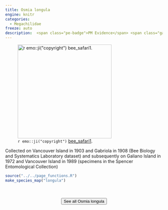```yaml
---
title: Osmia longula
engine: knitr
categories:
  - Megachilidae
freeze: auto
description:  <span class="pe-badge">PM Evidence</span> <span class="gali-badge">Galiano</span>
---
```

![`r emo::ji("copyright")` [bee_safari1 ](https://www.inaturalist.org/photos/107687885).](https://inaturalist-open-data.s3.amazonaws.com/photos/107687885/medium.jpeg){height=300}

Collected on Vancouver Island in 1903 and Gabriola in 1908 (Bee Biology and Systematics Laboratory dataset) and subsequently on Galiano Island in 1972 and Vancouver Island in 1989 (specimens in the Spencer Entomological Collection)



```r
source("../../page_functions.R")
make_species_map("longula")
```
<br><br>
<center>


<a href="https://www.zoology.ubc.ca/entomology/main/Hymenoptera/Megachilidae/Osmia%20longula.php"><button type="button" class="btn btn-secondary">See all Osmia longula <i class="fa-solid fa-arrow-up-right-from-square"></i> </button></a>
</center>
